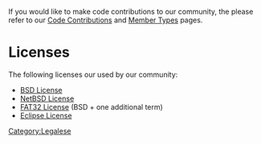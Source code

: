 If you would like to make code contributions to our community, the please refer to our [[Code Contributions]] and [[Member Types]] pages.

=Licenses=
The following licenses our used by our community:
* [[BSD License]]
* [[NetBSD License]]
* [[FAT32 License]] (BSD + one additional term)
* [[Eclipse License]]

[[Category:Legalese]]